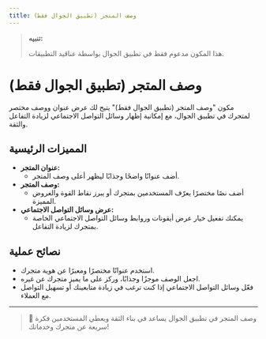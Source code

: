 ```yaml
---
title: وصف المتجر (تطبيق الجوال فقط)
---
```


> **تنبيه:**
>
> هذا المكون مدعوم فقط في تطبيق الجوال بواسطة عناقيد التطبيقات.

# وصف المتجر (تطبيق الجوال فقط)

مكون "وصف المتجر (تطبيق الجوال فقط)" يتيح لك عرض عنوان ووصف مختصر لمتجرك في تطبيق الجوال، مع إمكانية إظهار وسائل التواصل الاجتماعي لزيادة التفاعل والثقة.

## المميزات الرئيسية

- **عنوان المتجر:**
  - أضف عنوانًا واضحًا وجذابًا ليظهر أعلى وصف المتجر.
- **وصف المتجر:**
  - أضف نصًا مختصرًا يعرّف المستخدمين بمتجرك أو يبرز نقاط القوة والعروض المميزة.
- **عرض وسائل التواصل الاجتماعي:**
  - يمكنك تفعيل خيار عرض أيقونات وروابط وسائل التواصل الاجتماعي الخاصة بمتجرك لزيادة التفاعل.

## نصائح عملية
- استخدم عنوانًا مختصرًا ومعبرًا عن هوية متجرك.
- اجعل الوصف موجزًا وجذابًا، وركز على ما يميز متجرك عن غيره.
- فعّل وسائل التواصل الاجتماعي إذا كنت ترغب في زيادة متابعينك أو تسهيل التواصل مع العملاء.

---

> 🏪 وصف المتجر في تطبيق الجوال يساعد في بناء الثقة ويعطي المستخدمين فكرة سريعة عن متجرك وخدماتك!
